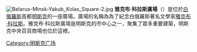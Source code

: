 {{expand|time=2015-12-16T09:23:30+00:00}}
{{unreferenced|time=2015-12-16T09:23:30+00:00}}
[[File:Belarus-Minsk-Yakub_Kolas_Square-2.jpg|thumb]]
'''雅克布·科拉斯廣場'''（{{lang-be|'''Плошча Якуба Коласа'''}}）是位於[[白俄羅斯|白俄羅斯]]首都[[明斯克|明斯克]]的一座廣場。廣場的名稱為為了紀念白俄羅斯著名文學家[[雅克布·科拉斯|雅克布·科拉斯]]。雅克布·科拉斯廣場是明斯克的市中心之一，聚集了眾多重要建築，明斯克中央百貨商場也位於這裡。
[[Category:明斯克广场|Category:明斯克广场]]